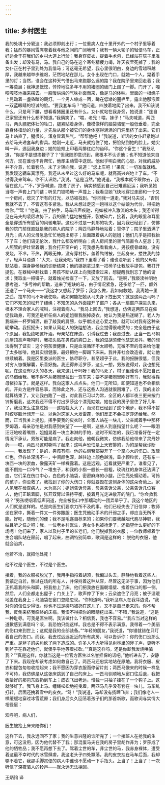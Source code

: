```yaml
---
---
---
```

title: 乡村医生
---




我的处境十分窘迫：我必须即刻出行；一位重病人在十里开外的一个村子里等着我；猛烈的暴风雪席卷着我与他之间的广阔地带；我有一辆大轮子的轻便马车，正好适合于在我们的乡村大道上行驶；我身穿皮衣，提着手术包，已经站在院子里准备出发；却没有马，马。我自己的马在这个寒冬精疲力竭，昨天夜里死掉了；我的女仆正在村子里到处为我借马；可这毫无希望，我心里很明白，身边的雪越积越厚，我越来越举步维艰，茫然地站在那儿。女仆出现在门口，就她一个人，晃着手里的灯；当然，谁会在这种天气借出马来跑那么远的路？我在院子里来回走着；我一筹莫展；我神思恍惚，悻悻地往多年不用的猪圈的破门上踢了一脚。门开了，嘎吱嘎吱地摇来摆去。一股暖烘烘的气味扑面而来，像是马的体味。里面的一根绳子上晃动着一盏昏暗的厩灯。一个男人缩成一团，蹲在低矮的圈栏里，露出他那嵌着一双蓝眼睛的坦诚的脸。“要我套车吗？”他问道，四肢着地爬了出来。我不知该说什么，只是弯下腰，想看看猪圈里还有什么。女仆就站在我身旁，她说道：“连自己家里还有什么都不知道。”我俩笑了。“喂，老兄！喂，妹子！”马夫喊道，两匹马，两头膘肥体壮的牲口，腿紧贴着身体，像模像样的脑袋骆驼一般低垂着，完全靠身体扭动的力量，才先后从那个被它们的身体塞得满满的门洞里挤了出来。它们马上站直了，腿很长，浑身冒着热气。“帮帮他吧！”我说道，听话的女仆赶紧跑过去给马夫递套车的辔具。她刚一走近，马夫就抱住了她，把脸贴到她的脸上。她尖叫一声，逃回我身边；她的脸颊上印着两排红红的齿印。“你这个畜生！”我怒吼道，“你是不是想挨鞭子了？”但我随即意识到，我根本不认识他；也不知道他来自何方，现在谁也不肯帮忙，他却主动雪中送炭。他似乎明白我的心思，对我的威胁并不介意，忙着套马，末了才转向我，说道：“您上车吧！”果真：一切准备就绪。我发现这辆车真漂亮，我还从未坐过这么好的马车呢，就高高兴兴地上了车。“不过得我来驾车，你不认识路，”我说。“这是当然，”他说道，“我根本就不跟你去，我留在这儿。”“不，”罗莎喊道，跑进了房子，确实预感到自己已难逃厄运；我听见她当啷一声套上门闩链；听见门锁啪地一声撞上；我看见她飞快地穿过走廊和一个又一个房间，熄灭了所有的灯光，以防被找到。“你同我一道走，”我对马夫说，“否则我就不去了，不管这有多紧急。我从未想过走这一趟得以这个姑娘为代价，得把她给你。”“驾！”他说，拍了拍手，马车应声疾驰，宛如被冲入激流的木头；我还听得见在马夫的凌厉攻势下，我的房门猛地被撞开，裂成碎片，接着，我的眼里和耳里全是穿透所有感官的风驰电掣。这也不过是一刹那的功夫，因为我已经到了，仿佛我的院门前径直就是我的病人的院子；两匹马静静地站着；雪停了；院子里洒满了月光；病人的父母急急忙忙地跑出房子；后面跟着病人的姐姐；他们几乎是把我抬下了车；他们语无伦次，我什么都没听明白；病人房间里的空气简直令人窒息；无人照管的炉灶冒着烟；我会打开窗户的；可我想先看看病人。男孩瘦骨嶙峋，没有发烧，不冷，不热，两眼无神，没有穿衬衫，盖着鸭绒被，坐起身来，搂住我的脖子，轻声耳语道：“大夫，让我死吧。”我四下里看了看；谁也没听到；他的父母默默站着，探身静候我的诊断结果；他的姐姐拿过来一把椅子让我放手提包。我打开提包，在器械中翻找着；男孩不断从床上向我摸索过来，想提醒我别忘了他的请求；我取出一把镊子，就着烛光检查了一下，又放了回去。“是啊，”我亵渎神明地思考道，“多亏神的帮助，送来了短缺的马，由于情况紧急，还多给了一匹，额外还送了一个马夫——”我这才又想起了罗莎；我怎么做，我如何救她，我离她十里之遥，拉车的马不听我使唤，我如何能把她从马夫身下拽出来？就是这两匹马吗？它们不知怎的松开了缰绳；不知怎的从外面撞开了窗户；各从一扇窗户探进头来，根本不理会家人的喊叫，注视着病人。“我马上回去，”我想道，仿佛这两匹马在催促我动身，可我还是听任病人的姐姐替我脱掉皮衣，她认为我是热迷糊了。老人为我端来一杯罗姆酒，敲了敲我的肩膀，似乎献出这心爱之物，就可以对我有这种亲昵举动。我摇摇头；如果认同老人的狭隘想法，我会觉得很难受的；完全是由于这个原因，我拒绝喝这杯酒。母亲站在床边，引诱我过去；我走过去，正当一匹马朝向屋顶高声嘶鸣时，我把头贴在男孩的胸口上，我的湿胡须使他瑟瑟发抖。我的想法得到了证实：这个男孩很健康，只是血液循环不太顺畅，无微不至的母亲给他灌了太多咖啡，他其实很健康，最好把他一脚踢下床来。我并非社会改造者，就让他继续躺着。我是区里委派的医生，恪尽职守，甚至超乎于此。我的报酬很低，但我对穷人慷慨解囊，乐善好施。我还得养活罗莎，这么一想，男孩说得对，我也想死呢。在这没有尽头的冬天，我来这儿干吗呀！我的马死了，村子里谁也不愿把自己的马借给我。我不得不从猪圈里拉出一驾车来；要不是猪圈里刚好有马，我就得靠母猪拉车了。就是这样。我向这家人点点头。他们一无所知，即便知道也不会相信的。开处方是件容易事，而除此之外，还与这些人沟通就很困难了。行，我的出诊就算结束了，又让我白跑了一趟，对此我已习以为常，全区的人都半夜三更来按门铃折磨我，这次我还不得不付出罗莎这个漂亮姑娘，她在我的房子里住了好几年了，我没怎么注意过她——这牺牲太大了，而现在已经到了这个地步，我不得不暂时绞尽脑汁想开一些，以免对这家人大发雷霆，他们反正不会把罗莎还给我。然而，正当我关上提包，挥手要我的皮衣时，全家人站在一块儿，父亲闻着手中那杯罗姆酒，母亲恐怕是对我感到失望了——是啊，这些人到底指望什么呢？——眼泪汪汪地咬着嘴唇，姐姐晃着一块血淋淋的手帕，这时不知怎的，我已准备好在一定情况下承认，男孩可能是病了。我走向他，他朝我微笑，仿佛我给他带来了灵丹妙药——哎，两匹马这时嘶鸣了起来；这叫声恐怕是上天安排的，为的是帮我诊断——，我发现了：是的，男孩有病。他的右侧臀部裂开了一个掌心大的伤口。玫瑰红色，但各处深浅不一，中间颜色深，越往边上颜色越浅，呈小颗粒状，还有东一块西一块的淤血，像露天矿一样裸露着。这是远观。近看就更严重了。谁看见了，能不倒抽一口冷气？一堆虫子，和我的小指一般长一般粗，玫瑰红的身体还沾满了血，它们呆在伤口中心，白色的小脑袋，密密麻麻的小腿，正往亮处蠕动着。可怜的孩子，你没救了。我找到了你的大伤口；你就要毁在这侧身体的这朵奇葩上。家人见我在检查病人，大为高兴；姐姐告诉母亲，母亲告诉父亲，父亲告诉几位客人，他们正踮着脚，张开双臂以保持平衡，披着月光走进敞开的院门。“你会救我吗？”男孩哽咽着低声问道，完全被伤口中那蠕动的一团弄晕乎了。我这个地区的人们就是这样的。总是向医生们要求力所不及的事。他们已经失去了旧信仰；牧师坐在家中，撕着一件又一件弥撒服；医生凭他动手术的纤弱之手，却应当无所不能。好吧，随他们的便；我不是毛遂自荐来的；如果你们要我越俎代庖尽神职，我姑且听之任之吧；我，一位老乡村医生，连女仆也被抢走了，还指望什么更好的下场呢！他们来了，家人以及村子里的长老们，他们脱掉我的衣服；一位教师领着学生合唱队站在房前，唱了起来，曲调特别简单，歌词是这样的： 脱他的衣服，他就会治病，

他若不治，就把他处死！

他不过是个医生，不过是个医生。

接着，我的衣服被脱光了，我用手指捋着胡须，我偏过头去，静静地看着这些人。我镇定自若，胜过在场的所有人，并保持着这种从容，尽管这无济于事，因为他们正抓着我的头和脚，把我抬上了床。他们把我放在面朝墙壁、挨着伤口的那一侧。然后，人们全都走出屋子；门关上了，歌声停了下来；云朵遮住了月亮；被子温暖地盖在我身上；马脑袋在窗口忽隐忽现。“你知道吗，”我听见病人在我耳边说，“我对你的信任少得很。你也不过是碰巧被扔在这儿了，又不是自己走来的。你不帮我，反倒来挤我临终的床榻。我恨不得把你的眼睛挖出来。”“不错，”我说道，“这是一种耻辱。可我是医生啊。我该做什么？相信我，我也不容易。”“我应当对这样的道歉感到满意吗？咳，我恐怕只能这样。我总是不得不表示满意。我带着一个美丽的伤口来到世上；这就是我的全部装备。”“年轻的朋友，”我说道，“你错就错在只盯着自己的伤口。而我，我去过远远近近的所有病房，可以告诉你：你的伤口没那么严重。是斧子的尖角砍了两下造成的。许多人不大听得见树林里的斧子声，更听不到斧子在靠近他们，就傻乎乎地等着挨砍。”“真是这样吗，还是你趁我发烧哄骗我？”“真是这样，你就当这是一位官方医生以名誉担保的话吧。”他听进去了，安静了下来。我现在却该考虑如何救自己了。两匹马还忠实地站在原地。我将衣服、皮衣和提包匆匆收拾起来；我不愿因为穿衣服而停留片刻；两匹马像来的时候一样急不可待，我仿佛是从这张床跳到了自己的床上。一匹马驯顺地从窗口往后退，我把收拾好的那包东西扔到车上；皮衣飞出老远，惟独一只袖子挂在了一个钩子上。这就够好了。我飞身上马。缰绳松松地拖曳着，两匹马几乎没有套在一块儿，马车乱打转，后面还拽着雪中的皮衣。“驾！”我说道，马却没有扬蹄飞奔；我们像老人一样缓缓地穿过冰雪荒原；我们身后久久回荡着孩子们的那首新歌，而歌词与实情大相径庭：

欢呼吧，病人们，

医生被抬上床来陪你们！

这样下去，我永远回不了家；我的生意兴隆的诊所完了；一个接班人在抢我的生意，可这没用，因为他代替不了我；那混蛋马夫在我的房子里胡作非为；罗莎成了他的牺牲品；我不愿再想下去了。驾着尘世的车，非尘世的马，我赤身裸体，遭受着这最不幸时代的冰雪肆虐，我这老头子四处飘荡。我的皮衣挂在马车后面，我却够不着它，我那手脚灵便的病人中谁也不愿动一下手指头。上当了！上当了！一次听信了深夜骗人的铃声——就永远无法挽回。

王炳钧 译